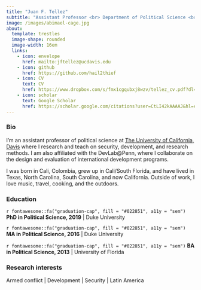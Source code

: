 ```yaml
---
title: "Juan F. Tellez"
subtitle: "Assistant Professor <br> Department of Political Science <br> University of California, Davis"
image: /images/abimael-cage.jpg
about: 
  template: trestles
  image-shape: rounded
  image-width: 16em
  links:
    - icon: envelope 
      href: mailto:jftellez@ucdavis.edu
    - icon: github 
      href: https://github.com/hail2thief
    - icon: CV
      text: CV
      href: https://www.dropbox.com/s/fmx1cgqubxj8wzv/tellez_cv.pdf?dl=0
    - icon: scholar
      text: Google Scholar
      href: https://scholar.google.com/citations?user=CtLI42kAAAAJ&hl=en
---
```



### Bio

I’m an assistant professor of political science at [The University of California, Davis](https://ps.ucdavis.edu/) where I research and teach on security, development, and research methods. I am also affiliated with the DevLab@Penn, where I collaborate on the design and evaluation of international development programs.

I was born in Cali, Colombia, grew up in Cali/South Florida, and have lived in Texas, North Carolina, South Carolina, and now California. Outside of work, I love music, travel, cooking, and the outdoors.



### Education

<div class="topbr">
<p class="custom-subtitle">`r fontawesome::fa("graduation-cap", fill = "#022851", a11y = "sem")` **PhD in Political Science, 2019** | Duke University</p>  

<p class="custom-subtitle">`r fontawesome::fa("graduation-cap", fill = "#022851", a11y = "sem")` **MA in Political Science, 2016** | Duke University</p>  


<p class="custom-subtitle">`r fontawesome::fa("graduation-cap", fill = "#022851", a11y = "sem")` **BA in Political Science, 2013** | University of Florida </p>  
</div>



### Research interests

Armed conflict | Development | Security | Latin America






